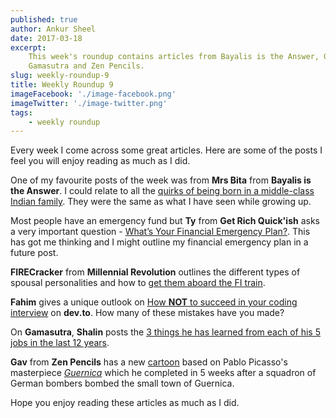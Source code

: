 ```yaml
---
published: true
author: Ankur Sheel
date: 2017-03-18
excerpt:
    This week's roundup contains articles from Bayalis is the Answer, Get Rich Quick'ish, Millennial Revolution, dev.to,
    Gamasutra and Zen Pencils.
slug: weekly-roundup-9
title: Weekly Roundup 9
imageFacebook: './image-facebook.png'
imageTwitter: './image-twitter.png'
tags:
    - weekly roundup
---
```


Every week I come across some great articles. Here are some of the posts I feel you will enjoy reading as much as I did.

One of my favourite posts of the week was from **Mrs Bita** from **Bayalis is the Answer**. I could relate to all the
[quirks of being born in a middle-class Indian family](http://www.bayalisistheanswer.com/indian-quirks/). They were the
same as what I have seen while growing up.

Most people have an emergency fund but **Ty** from **Get Rich Quick'ish** asks a very important question -
[What’s Your Financial Emergency Plan?](http://www.getrichquickish.net/2017/03/financial-emergency-plan.html). This has
got me thinking and I might outline my financial emergency plan in a future post.

**FIRECracker** from **Millennial Revolution** outlines the different types of spousal personalities and how to
[get them aboard the FI train](http://www.millennial-revolution.com/build/get-spouse-aboard-fi-train/).

**Fahim** gives a unique outlook on
[How **NOT** to succeed in your coding interview](https://dev.to/fahimulhaq/how-not-to-succeed-in-your-45-minute-coding-interview)
on **dev.to**. How many of these mistakes have you made?

On **Gamasutra**, **Shalin** posts the
[3 things he has learned from each of his 5 jobs in the last 12 years](http://www.gamasutra.com/blogs/ShalinShodhan/20170316/293823/3_things_I_learned_from_5_jobs_in_12_years.php).

**Gav** from **Zen Pencils** has a new [cartoon](http://zenpencils.com/comic/picasso/) based on Pablo Picasso's
masterpiece _[Guernica](http://www.pablopicasso.org/guernica.jsp)_ which he completed in 5 weeks after a squadron of
German bombers bombed the small town of Guernica.

Hope you enjoy reading these articles as much as I did.
